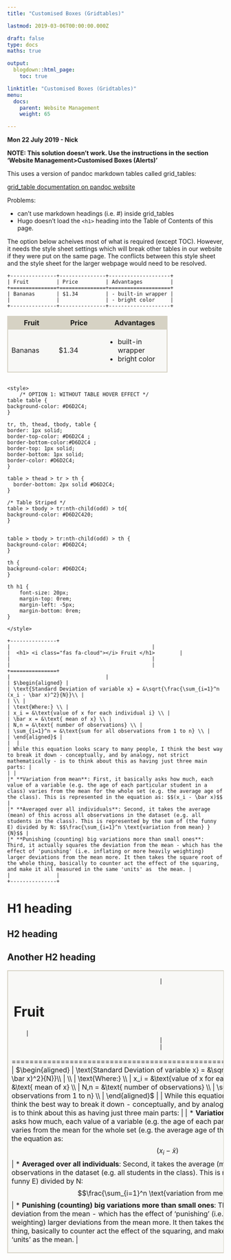 ```yaml
---
title: "Customised Boxes (Gridtables)"

lastmod: 2019-03-06T00:00:00.000Z

draft: false
type: docs
maths: true	

output:
  blogdown::html_page:
    toc: true

linktitle: "Customised Boxes (Gridtables)"
menu:
  docs:
    parent: Website Management
    weight: 65

---
```


**Mon 22 July 2019 - Nick**

**NOTE: This solution doesn't work. Use the instructions in the section 'Website Management>Customised Boxes (Alerts)'**

This uses a version of pandoc markdown tables called grid_tables:

[grid_table documentation on pandoc website](https://pandoc.org/MANUAL.html#extension-grid_tables)

Problems:

* can't use markdown headings (i.e. #) inside grid_tables
* Hugo doesn't load the `<h1>` heading into the Table of Contents of this page.

The option below acheives most of what is required (except TOC). However, it needs the style sheet settings which will break other tables in our website if they were put on the same page. The conflicts between this style sheet and the style sheet for the larger webpage would need to be resolved. 

```
+---------------+---------------+--------------------+
| Fruit         | Price         | Advantages         |
+===============+===============+====================+
| Bananas       | $1.34         | - built-in wrapper |
|               |               | - bright color     |
+---------------+---------------+--------------------+
```

+---------------+---------------+--------------------+
| Fruit         | Price         | Advantages         |
+===============+===============+====================+
| Bananas       | $1.34         | - built-in wrapper |
|               |               | - bright color     |
+---------------+---------------+--------------------+


```

<style> 
	/* OPTION 1: WITHOUT TABLE HOVER EFFECT */
table table {
background-color: #D6D2C4;
}

tr, th, thead, tbody, table {
border: 1px solid;
border-top-color: #D6D2C4 ;
border-bottom-color:#D6D2C4 ;
border-top: 1px solid;
border-bottom: 1px solid;
border-color: #D6D2C4;
}

table > thead > tr > th {
  border-bottom: 2px solid #D6D2C4;
}

/* Table Striped */
table > tbody > tr:nth-child(odd) > td{
background-color: #D6D2C420;
}


table > tbody > tr:nth-child(odd) > th {
background-color: #D6D2C4;
}

th {
background-color: #D6D2C4;
}

th h1 {	    
	font-size: 20px;
    margin-top: 0rem;
    margin-left: -5px;
    margin-bottom: 0rem;
}

</style>

+---------------+
| 											   |
|  <h1> <i class="fas fa-cloud"></i> Fruit </h1>        | 
| 											   |
| 											   |
+===============+
|                               |
| $\begin{aligned} |
| \text{Standard Deviation of variable x} = &\sqrt{\frac{\sum_{i=1}^n (x_i - \bar x)^2}{N}}\\ |
| \\ |
| \text{Where:} \\ |
| x_i = &\text{value of x for each individual i} \\ |
| \bar x = &\text{ mean of x} \\ |
| N,n = &\text{ number of observations} \\ |
| \sum_{i=1}^n = &\text{sum for all observations from 1 to n} \\ |
| \end{aligned}$ |
|  |
| While this equation looks scary to many people, I think the best way to break it down - conceptually, and by analogy, not strict mathematically - is to think about this as having just three main parts: |
| |
|* **Variation from mean**: First, it basically asks how much, each value of a variable (e.g. the age of each particular student in a class) varies from the mean for the whole set (e.g. the average age of the class). This is represented in the equation as: $$(x_i - \bar x)$$ |
|* **Averaged over all individuals**: Second, it takes the average (mean) of this across all observations in the dataset (e.g. all students in the class). This is represented by the sum of (the funny E) divided by N: $$\frac{\sum_{i=1}^n \text{variation from mean} }{N}$$ |
|* **Punishing (counting) big variations more than small ones**: Third, it actually squares the deviation from the mean - which has the effect of 'punishing' (i.e. inflating or more heavily weighting) larger deviations from the mean more. It then takes the square root of the whole thing, basically to counter act the effect of the squaring, and make it all measured in the same 'units' as  the mean. |
|               |
+---------------+

```

# H1 heading

## H2 heading

## Another H2 heading

<style> 
	/* OPTION 1: WITHOUT TABLE HOVER EFFECT */
table table {
background-color: #D6D2C4;
}

tr, th, thead, tbody, table {
border: 1px solid;
border-top-color: #D6D2C4 ;
border-bottom-color:#D6D2C4 ;
border-top: 1px solid;
border-bottom: 1px solid;
border-color: #D6D2C4;
}

table > thead > tr > th {
  border-bottom: 2px solid #D6D2C4;
}

/* Table Striped */
table > tbody > tr:nth-child(odd) > td{
background-color: #D6D2C420;
}


table > tbody > tr:nth-child(odd) > th {
background-color: #D6D2C4;
}

th {
background-color: #D6D2C4;
}

th h1 {	    
	font-size: 20px;
    margin-top: 0rem;
    margin-left: -5px;
    margin-bottom: 0rem;
}

</style>

+--------------------------------------------------------------------+
| 											   |
|  <h1> <i class="fas fa-cloud" style="margin-left: 5px"></i> Fruit </h1>        | 
| 											   |
| 											   |
+=====================================================================+
|                               |
| $\begin{aligned} |
| \text{Standard Deviation of variable x} = &\sqrt{\frac{\sum_{i=1}^n (x_i - \bar x)^2}{N}}\\ |
| \\ |
| \text{Where:} \\ |
| x_i = &\text{value of x for each individual i} \\ |
| \bar x = &\text{ mean of x} \\ |
| N,n = &\text{ number of observations} \\ |
| \sum_{i=1}^n = &\text{sum for all observations from 1 to n} \\ |
| \end{aligned}$ |
|  |
| While this equation looks scary to many people, I think the best way to break it down - conceptually, and by analogy, not strict mathematically - is to think about this as having just three main parts: |
| |
|* **Variation from mean**: First, it basically asks how much, each value of a variable (e.g. the age of each particular student in a class) varies from the mean for the whole set (e.g. the average age of the class). This is represented in the equation as: $$(x_i - \bar x)$$ |
|* **Averaged over all individuals**: Second, it takes the average (mean) of this across all observations in the dataset (e.g. all students in the class). This is represented by the sum of (the funny E) divided by N: $$\frac{\sum_{i=1}^n \text{variation from mean} }{N}$$ |
|* **Punishing (counting) big variations more than small ones**: Third, it actually squares the deviation from the mean - which has the effect of 'punishing' (i.e. inflating or more heavily weighting) larger deviations from the mean more. It then takes the square root of the whole thing, basically to counter act the effect of the squaring, and make it all measured in the same 'units' as  the mean. |
|               |
+---------------+
